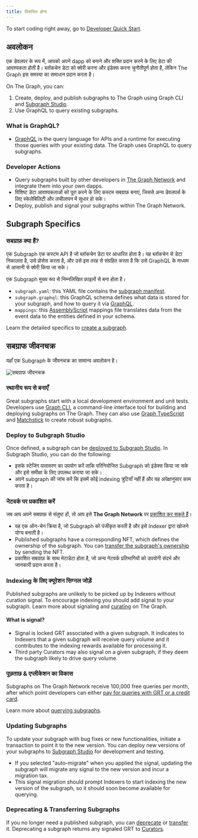 ```yaml
---
title: विकसित होना
---
```


To start coding right away, go to [Developer Quick Start](/quick-start/).

## अवलोकन

एक डेवलपर के रूप में, आपको अपने dapp को बनाने और शक्ति प्रदान करने के लिए डेटा की आवश्यकता होती है। ब्लॉकचेन डेटा को क्वेरी करना और इंडेक्स करना चुनौतीपूर्ण होता है, लेकिन The Graph इस समस्या का समाधान प्रदान करता है।

On The Graph, you can:

1.  Create, deploy, and publish subgraphs to The Graph using Graph CLI and [Subgraph Studio](https://thegraph.com/studio/).
2.  Use GraphQL to query existing subgraphs.

### What is GraphQL?

- [GraphQL](https://graphql.org/learn/) is the query language for APIs and a runtime for executing those queries with your existing data. The Graph uses GraphQL to query subgraphs.

### Developer Actions

- Query subgraphs built by other developers in [The Graph Network](https://thegraph.com/explorer) and integrate them into your own dapps.
- विशिष्ट डेटा आवश्यकताओं को पूरा करने के लिए कस्टम सबग्राफ़ बनाएं, जिससे अन्य डेवलपर्स के लिए स्केलेबिलिटी और लचीलापन में सुधार हो सके।
- Deploy, publish and signal your subgraphs within The Graph Network.

## Subgraph Specifics

### सबग्राफ़ क्या हैं?

एक Subgraph एक कस्टम API है जो ब्लॉकचेन डेटा पर आधारित होता है। यह ब्लॉकचेन से डेटा निकालता है, उसे प्रोसेस करता है, और उसे इस तरह से संग्रहित करता है कि उसे GraphQL के माध्यम से आसानी से क्वेरी किया जा सके।

एक Subgraph मुख्य रूप से निम्नलिखित फ़ाइलों से बना होता है।

- `subgraph.yaml`: this YAML file contains the [subgraph manifest](/developing/creating-a-subgraph/#the-subgraph-manifest).
- `subgraph.graphql`: this GraphQL schema defines what data is stored for your subgraph, and how to query it via [GraphQL](/developing/creating-a-subgraph/#the-graphql-schema).
- `mappings`: this [AssemblyScript](https://github.com/AssemblyScript/assemblyscript) mappings file translates data from the event data to the entities defined in your schema.

Learn the detailed specifics to [create a subgraph](/developing/creating-a-subgraph/).

## सबग्राफ जीवनचक्र

यहाँ एक Subgraph के जीवनचक्र का सामान्य अवलोकन है।

![सबग्राफ जीवनचक्र](/img/subgraph-lifecycle.png)

### स्थानीय रूप से बनाएँ

Great subgraphs start with a local development environment and unit tests. Developers use [Graph CLI](https://github.com/graphprotocol/graph-tooling/tree/main/packages/cli), a command-line interface tool for building and deploying subgraphs on The Graph. They can also use [Graph TypeScript](/developing/graph-ts/) and [Matchstick](/developing/unit-testing-framework/) to create robust subgraphs.

### Deploy to Subgraph Studio

Once defined, a subgraph can be [deployed to Subgraph Studio](/deploying/deploying-a-subgraph-to-studio/). In Subgraph Studio, you can do the following:

- इसके स्टेजिंग वातावरण का उपयोग करें ताकि परिनियोजित Subgraph को इंडेक्स किया जा सके और इसे समीक्षा के लिए उपलब्ध कराया जा सके।
- अपने subgraph की जांच करें कि इसमें कोई indexing त्रुटियाँ नहीं हैं और यह अपेक्षानुसार काम करता है।

### नेटवर्क पर प्रकाशित करें

जब आप अपने सबग्राफ़ से संतुष्ट हों, तो आप इसे **The Graph Network** पर [प्रकाशित कर सकते हैं](/publishing/publishing-a-subgraph/)।

- यह एक ऑन-चेन क्रिया है, जो Subgraph को पंजीकृत करती है और इसे Indexer द्वारा खोजने योग्य बनाती है।
- Published subgraphs have a corresponding NFT, which defines the ownership of the subgraph. You can [transfer the subgraph's ownership](/managing/transfer-a-subgraph/) by sending the NFT.
- प्रकाशित सबग्राफ़ के साथ मेटाडेटा होता है, जो अन्य नेटवर्क प्रतिभागियों को उपयोगी संदर्भ और जानकारी प्रदान करता है।

### Indexing के लिए क्यूरेशन सिग्नल जोड़ें

Published subgraphs are unlikely to be picked up by Indexers without curation signal. To encourage indexing you should add signal to your subgraph. Learn more about signaling and [curating](/network/curating/) on The Graph.

#### What is signal?

- Signal is locked GRT associated with a given subgraph. It indicates to Indexers that a given subgraph will receive query volume and it contributes to the indexing rewards available for processing it.
- Third party Curators may also signal on a given subgraph, if they deem the subgraph likely to drive query volume.

### पूछताछ & एप्लीकेशन का विकास

Subgraphs on The Graph Network receive 100,000 free queries per month, after which point developers can either [pay for queries with GRT or a credit card](/billing/).

Learn more about [querying subgraphs](/querying/querying-the-graph/).

### Updating Subgraphs

To update your subgraph with bug fixes or new functionalities, initiate a transaction to point it to the new version. You can deploy new versions of your subgraphs to [Subgraph Studio](https://thegraph.com/studio/) for development and testing.

- If you selected "auto-migrate" when you applied the signal, updating the subgraph will migrate any signal to the new version and incur a migration tax.
- This signal migration should prompt Indexers to start indexing the new version of the subgraph, so it should soon become available for querying.

### Deprecating & Transferring Subgraphs

If you no longer need a published subgraph, you can [deprecate](/managing/deprecate-a-subgraph/) or [transfer](/managing/transfer-a-subgraph/) it. Deprecating a subgraph returns any signaled GRT to [Curators](/network/curating/).
